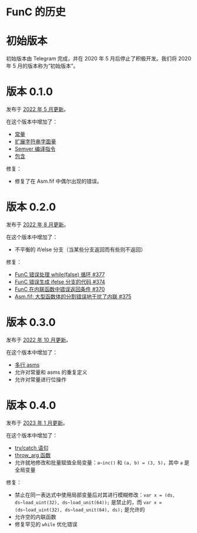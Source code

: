 # FunC 的历史

# 初始版本

初始版本由 Telegram 完成，并在 2020 年 5 月后停止了积极开发。我们将 2020 年 5 月的版本称为“初始版本”。

# 版本 0.1.0

发布于 [2022 年 5 月更新](https://github.com/ton-blockchain/ton/releases/tag/v2022.05)。

在这个版本中增加了：

- [常量](/v3/documentation/smart-contracts/func/docs/literals_identifiers#constants)
- [扩展字符串字面量](/v3/documentation/smart-contracts/func/docs/literals_identifiers#string-literals)
- [Semver 编译指令](/v3/documentation/smart-contracts/func/docs/compiler_directives#pragma-version)
- [包含](/v3/documentation/smart-contracts/func/docs/compiler_directives#pragma-version)

修复：

- 修复了在 Asm.fif 中偶尔出现的错误。

# 版本 0.2.0

发布于 [2022 年 8 月更新](https://github.com/ton-blockchain/ton/releases/tag/v2022.08)。

在这个版本中增加了：

- 不平衡的 if/else 分支（当某些分支返回而有些则不返回）

修复：

- [FunC 错误处理 while(false) 循环 #377](https://github.com/ton-blockchain/ton/issues/377)
- [FunC 错误生成 ifelse 分支的代码 #374](https://github.com/ton-blockchain/ton/issues/374)
- [FunC 在内联函数中错误返回条件 #370](https://github.com/ton-blockchain/ton/issues/370)
- [Asm.fif: 大型函数体的分割错误地干扰了内联 #375](https://github.com/ton-blockchain/ton/issues/375)

# 版本 0.3.0

发布于 [2022 年 10 月更新](https://github.com/ton-blockchain/ton/releases/tag/v2022.10)。

在这个版本中增加了：

- [多行 asms](/v3/documentation/smart-contracts/func/docs/functions#multiline-asms)
- 允许对常量和 asms 的重复定义
- 允许对常量进行位操作

# 版本 0.4.0

发布于 [2023 年 1 月更新](https://github.com/ton-blockchain/ton/releases/tag/v2023.01)。

在这个版本中增加了：

- [try/catch 语句](/v3/documentation/smart-contracts/func/docs/statements#try-catch-statements)
- [throw_arg 函数](/v3/documentation/smart-contracts/func/docs/builtins#throwing-exceptions)
- 允许就地修改和批量赋值全局变量：`a~inc()` 和 `(a, b) = (3, 5)`，其中 `a` 是全局变量

修复：

- 禁止在同一表达式中使用局部变量后对其进行模糊修改：`var x = (ds, ds~load_uint(32), ds~load_unit(64));` 是禁止的，而 `var x = (ds~load_uint(32), ds~load_unit(64), ds);` 是允许的
- 允许空的内联函数
- 修复罕见的 `while` 优化错误
